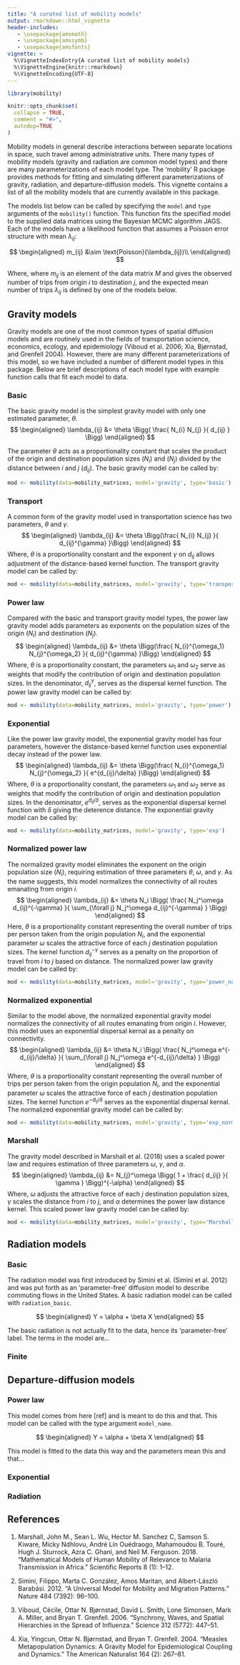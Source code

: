 ```yaml
---
title: "A curated list of mobility models"
output: rmarkdown::html_vignette
header-includes:
   - \usepackage{amsmath}
   - \usepackage{amssymb}
   - \usepackage{amsfonts}
vignette: >
  %\VignetteIndexEntry{A curated list of mobility models}
  %\VignetteEngine{knitr::rmarkdown}
  %\VignetteEncoding{UTF-8}
---
```


```r
library(mobility)

knitr::opts_chunk$set(
  collapse = TRUE,
  comment = "#>",
  autodep=TRUE
)
```

Mobility models in general describe interactions between separate locations in space, such travel among administrative units. There many types of mobility models (gravity and radiation are common model types) and there are many parameterizations of each model type. The 'mobility' R package provides methods for fitting and simulating different parameterizations of gravity, radiation, and departure-diffusion models. This vignette contains a list of all the mobility models that are currently available in this package.

The models list below can be called by specifying the `model` and `type` arguments of the `mobility()` function. This function fits the specified model to the supplied data matrices using the Bayesian MCMC algorithm JAGS. Each of the models have a likelihood function that assumes a Poisson error structure with mean $\lambda_{ij}$: 

$$
\begin{aligned}
        m_{ij} &\sim \text{Poisson}(\lambda_{ij})\\
\end{aligned}   
$$

Where, where $m_{ij}$ is an element of the data matrix $M$ and gives the observed number of trips from origin $i$ to destination $j$, and the expected mean number of trips $\lambda_{ij}$ is defined by one of the models below.

## Gravity models
Gravity models are one of the most common types of spatial diffusion models and are routinely used in the fields of transportation science, economics, ecology, and epidemiology (Viboud et al. 2006; Xia, Bjørnstad, and Grenfell 2004). However, there are many different parameterizations of this model, so we have included a number of different model types in this package. Below are brief descriptions of each model type with example function calls that fit each model to data.

### Basic
The basic gravity model is the simplest gravity model with only one estimated parameter, $\theta$.
$$
\begin{aligned}
        \lambda_{ij} &= \theta
        \Bigg( \frac{
        N_{i} N_{j}
        }{
        d_{ij}
        } \Bigg)
\end{aligned}   
$$

The parameter $\theta$ acts as a proportionality constant that scales the product of the origin and destination population sizes ($N_i$) and ($N_j$) divided by the distance between $i$ and $j$ ($d_{ij}$). The basic gravity model can be called by:
```r
mod <- mobility(data=mobility_matrices, model='gravity', type='basic')
```



### Transport
A common form of the gravity model used in transportation science has two parameters, $\theta$ and $\gamma$.
$$
\begin{aligned}
        \lambda_{ij} &= \theta
        \Bigg(\frac{
        N_{i} N_{j}
        }{
        d_{ij}^{\gamma}
        }\Bigg)
\end{aligned}   
$$
Where, $\theta$ is a proportionality constant and the exponent $\gamma$ on $d_{ij}$ allows adjustment of the distance-based kernel function. The transport gravity model can be called by:
```r
mod <- mobility(data=mobility_matrices, model='gravity', type='transport')
```

### Power law
Compared with the basic and transport gravity model types, the power law gravity model adds parameters as exponents on the population sizes of the origin ($N_i$) and destination ($N_j$).
$$
\begin{aligned}
        \lambda_{ij} &= \theta
        \Bigg(\frac{
        N_{i}^{\omega_1} N_{j}^{\omega_2}
        }{
        d_{ij}^{\gamma}
        }\Bigg)
\end{aligned}   
$$
Where, $\theta$ is a proportionality constant, the parameters $\omega_1$ and $\omega_2$ serve as weights that modify the contribution of origin and destination population sizes. In the denominator, $d_{ij}^\gamma$, serves as the dispersal kernel function. The power law gravity model can be called by:
```r
mod <- mobility(data=mobility_matrices, model='gravity', type='power')
```

### Exponential
Like the power law gravity model, the exponential gravity model has four parameters, however the distance-based kernel function uses exponential decay instead of the power law.
$$
\begin{aligned}
        \lambda_{ij} &= \theta
        \Bigg(\frac{
        N_{i}^{\omega_1} N_{j}^{\omega_2}
        }{
        e^{d_{ij}/\delta}
        }\Bigg)
\end{aligned}   
$$
Where, $\theta$ is a proportionality constant, the parameters $\omega_1$ and $\omega_2$ serve as weights that modify the contribution of origin and destination population sizes. In the denominator, $e^{d_{ij}/\delta}$, serves as the exponential dispersal kernel function with $\delta$ giving the deterence distance. The exponential gravity model can be called by:
```r
mod <- mobility(data=mobility_matrices, model='gravity', type='exp')
```

### Normalized power law
The normalized gravity model eliminates the exponent on the origin population size ($N_i$), requiring estimation of three parameters $\theta$, $\omega$, and $\gamma$. As the name suggests, this model normalizes the connectivity of all routes emanating from origin $i$.
$$
\begin{aligned}
        \lambda_{ij} &= \theta N_i \Bigg(
        \frac{
        N_j^\omega d_{ij}^{-\gamma}
        }{
        \sum_{\forall j} N_j^\omega d_{ij}^{-\gamma}
        } \Bigg)
\end{aligned}   
$$
Here, $\theta$ is a proportionality constant representing the overall number of trips per person taken from the origin population $N_i$, and the exponential parameter $\omega$ scales the attractive force of each $j$ destination population sizes. The kernel function $d_{ij}^{-\gamma}$ serves as a penalty on the proportion of travel from $i$ to $j$ based on distance. The normalized power law gravity model can be called by:
```r
mod <- mobility(data=mobility_matrices, model='gravity', type='power_norm')
```

### Normalized exponential
Similar to the model above, the normalized exponential gravity model normalizes the connectivity of all routes emanating from origin $i$. However, this model uses an exponential dispersal kernal as a penalty on connectivity.
$$
\begin{aligned}
        \lambda_{ij} &= \theta N_i \Bigg(
        \frac{
        N_j^\omega e^{-d_{ij}/\delta}
        }{
        \sum_{\forall j} N_j^\omega e^{-d_{ij}/\delta}
        } \Bigg)
\end{aligned}   
$$
Where, $\theta$ is a proportionality constant representing the overall number of trips per person taken from the origin population $N_i$, and the exponential parameter $\omega$ scales the attractive force of each $j$ destination population sizes. The kernel function $e^{-d_{ij}/\delta}$ serves as the exponential dispersal kernal. The normalized exponential gravity model can be called by:
```r
mod <- mobility(data=mobility_matrices, model='gravity', type='exp_norm')
```

### Marshall
The gravity model described in Marshall et al. (2018) uses a scaled power law and requires estimation of three parameters $\omega$, $\gamma$, and $\alpha$.
$$
\begin{aligned}
\lambda_{ij} &= N_{j}^\omega \Bigg( 1 + \frac{ d_{ij} }{ \gamma } \Bigg)^{-\alpha}
\end{aligned}   
$$
Where, $\omega$ adjusts the attractive force of each $j$ destination population sizes, $\gamma$ scales the distance from $i$ to $j$, and $\alpha$ determines the power law distance kernel. 
This scaled power law gravity model can be called by:
```r
mod <- mobility(data=mobility_matrices, model='gravity', type='Marshall')
```




## Radiation models
### Basic
The radiation model was first introduced by Simini et al. (Simini et al. 2012) and was put forth as an ‘parameter-free’ diffusion model to describe commuting flows in the United States. A basic radiation model can be called with `radiation_basic`. 

$$
\begin{aligned}
        Y = \alpha + \beta X
\end{aligned}   
$$


The basic radiation is not actually fit to the data, hence its ‘parameter-free’ label. The terms in the model are...

### Finite




## Departure-diffusion models
### Power law
This model comes from here [ref] and is meant to do this and that. This model can be called with the type argument `model_name`. 

$$
\begin{aligned}
        Y = \alpha + \beta X
\end{aligned}   
$$

This model is fitted to the data this way and the parameters mean this and that…

### Exponential


### Radiation



## References

  1. Marshall, John M., Sean L. Wu, Hector M. Sanchez C, Samson S. Kiware, Micky Ndhlovu, André Lin Ouédraogo, Mahamoudou B. Touré, Hugh J. Sturrock, Azra C. Ghani, and Neil M. Ferguson. 2018. “Mathematical Models of Human Mobility of Relevance to Malaria Transmission in Africa.” Scientific Reports 8 (1): 1–12.
  
  2. Simini, Filippo, Marta C. González, Amos Maritan, and Albert-László Barabási. 2012. “A Universal Model for Mobility and Migration Patterns.” Nature 484 (7392): 96–100.
  
  3. Viboud, Cécile, Ottar N. Bjørnstad, David L. Smith, Lone Simonsen, Mark A. Miller, and Bryan T. Grenfell. 2006. “Synchrony, Waves, and Spatial Hierarchies in the Spread of Influenza.” Science 312 (5772): 447–51.

  4. Xia, Yingcun, Ottar N. Bjørnstad, and Bryan T. Grenfell. 2004. “Measles Metapopulation Dynamics: A Gravity Model for Epidemiological Coupling and Dynamics.” The American Naturalist 164 (2): 267–81.

